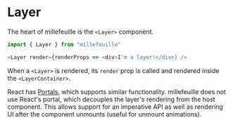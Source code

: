 
# Layer

<LayerExample />

The heart of millefeuille is the `<Layer>` component.

<!-- prettier-ignore -->
```js
import { Layer } from "millefeuille"

<Layer render={renderProps => <div>I'm a layer!</div>} />
```

When a `<Layer>` is rendered, its `render` prop is called and rendered inside the `<LayerContainer>`.

React has [Portals](https://reactjs.org/docs/portals.html), which supports similar functionality. millefeuille does not use React's portal, which decouples the layer's rendering from the host component. This allows support for an imperative API as well as rendering UI after the component unmounts (useful for unmount animations).

